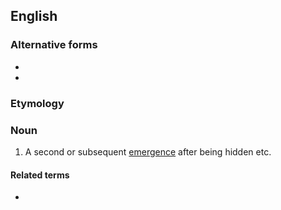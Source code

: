 {{also|reëmergence}}

==English==

===Alternative forms===
* {{l|en|reëmergence}}
* {{l|en|re-emergence}}

===Etymology===
{{prefix|en|re|emergence}}

===Noun===
{{en-noun|~}}

# A second or subsequent [[emergence]] after being hidden etc.

====Related terms====
* {{l|en|reemerge}}